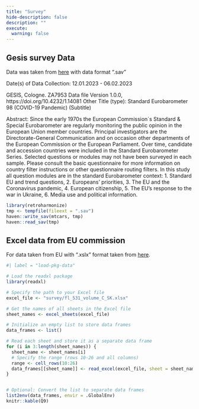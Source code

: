 ```yaml
---
title: "Survey"
hide-description: false
description: ""
execute:
  warning: false
---
```


## Gesis survey Data

Data was taken from [here](https://search.gesis.org/?source=%7B%22sort%22%3A%5B%7B%22date_recency%22%3A%7B%22order%22%3A%22desc%22%7D%7D%5D%2C%22query%22%3A%7B%22bool%22%3A%7B%22must%22%3A%5B%7B%22query_string%22%3A%7B%22query%22%3A%22economic%22%2C%22default_operator%22%3A%22AND%22%7D%7D%5D%2C%22filter%22%3A%5B%7B%22term%22%3A%7B%22type%22%3A%22research_data%22%7D%7D%2C%7B%22term%22%3A%7B%22study_group.keyword%22%3A%22EB%20-%20Standard%20and%20Special%20Eurobarometer%22%7D%7D%5D%7D%7D%7D&lang=en)
with data format ".sav"

Date(s) of Data Collection: 12.01.2023 - 06.02.2023

GESIS, Cologne. ZA7953 Data file Version 1.0.0, https://doi.org/10.4232/1.14081
Other Title (type): Standard Eurobarometer 98 (COVID-19 Pandemic) (Subtitle)

Abstract:
Since the early 1970s the European Commission´s Standard & Special Eurobarometer are regularly monitoring the public opinion in the European Union member countries. Principal investigators are the Directorate-General Communication and on occasion other departments of the European Commission or the European Parliament. Over time, candidate and accession countries were included in the Standard Eurobarometer Series. Selected questions or modules may not have been surveyed in each sample. Please consult the basic questionnaire for more information on country filter instructions or other questionnaire routing filters. In this study all question modules are in the standard Eurobarometer context: 1. Standard EU and trend questions, 2. Europeans’ priorities, 3. The EU and the Coronavirus pandemic, 4. European citizenship, 5. The EU’s response to the war in Ukraine, 6. Media use and political information.

```r

library(retroharmonize)
tmp <- tempfile(fileext = ".sav")
haven::write_sav(mtcars, tmp)
haven::read_sav(tmp)

```


## Excel data from EU commission 

For data taken from EU with ".xslx" format taken from [here](https://data.europa.eu/data/datasets/s2970_fl531_eng?locale=en).

```r
#| label = "load-pkg-data"

# Load the readxl package
library(readxl)

# Specify the path to your Excel file
excel_file <- "survey/fl_531_volume_C_SK.xlsx"

# Get the names of all sheets in the Excel file
sheet_names <- excel_sheets(excel_file)

# Initialize an empty list to store data frames
data_frames <- list()

# Read each sheet and store it as a separate data frame
for (i in 3:length(sheet_names)) {
  sheet_name <- sheet_names[i]
  # Specify the range (rows 10-26 and all columns)
  range <- cell_rows(10:26)
  data_frames[[sheet_name]] <- read_excel(excel_file, sheet = sheet_name, range = range)
}


# Optional: Convert the list to separate data frames
list2env(data_frames, envir = .GlobalEnv)
knitr::kable(Q9)

```
